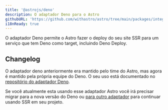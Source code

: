 ```yaml
---
title: '@astrojs/deno'
description: O adaptador Deno para o Astro
githubURL: 'https://github.com/withastro/astro/tree/main/packages/integrations/deno/'
i18nReady: true
---
```

O adaptador Deno permite o Astro fazer o deploy do seu site SSR para um serviço que tem Deno como target, incluindo Deno Deploy.

## Changelog

O adaptador deno anteriormente era mantido pelo time do Astro, mas agora é mantido pela própria equipe do Deno. O seu uso está documentado no [repositório do adaptador Deno](https://github.com/denoland/deno-astro-adapter).

Se você atualmente esta usando esse adaptador Astro você irá precisar migrar para a nova versão do Deno ou [para outro adaptador](/pt-br/guides/server-side-rendering/#adicionando-um-adaptador) para continuar usando SSR em seu projeto.
